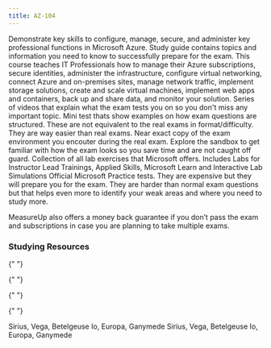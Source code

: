 ```yaml
---
title: AZ-104
---
```



<Card title="Get Started" icon="star">
  <LinkCard
    title="Exam AZ-104: Microsoft Azure Administrator"
    href="https://learn.microsoft.com/certifications/exams/az-104"
    target="_blank"
  />
  Demonstrate key skills to configure, manage, secure, and administer key professional
  functions in Microsoft Azure.
  <LinkCard
    title="AZ-104 Study Guide"
    href="https://learn.microsoft.com/credentials/certifications/resources/study-guides/az-104?WT.mc_id=studentamb_165290"
    target="_blank"
  />
  Study guide contains topics and information you need to know to successfully prepare
  for the exam.
  <LinkCard
    title="Microsoft Learn"
    href="https://learn.microsoft.com/training/courses/az-104t00?WT.mc_id=studentamb_165290#course-syllabus"
    target="_blank"
  />
  This course teaches IT Professionals how to manage their Azure subscriptions, secure
  identities, administer the infrastructure, configure virtual networking, connect
  Azure and on-premises sites, manage network traffic, implement storage solutions,
  create and scale virtual machines, implement web apps and containers, back up and
  share data, and monitor your solution.
  <LinkCard
    title="Readiness Zone"
    href="https://learn.microsoft.com/en-us/shows/exam-readiness-zone/?terms=AZ-104?WT.mc_id=studentamb_165290"
    target="_blank"
  />
  Series of videos that explain what the exam tests you on so you don't miss any
  important topic.
  <LinkCard
    title="Practice Assessment"
    href="https://learn.microsoft.com/en-us/credentials/certifications/azure-administrator/practice/assessment?assessment-type=practice&assessmentId=21&practice-assessment-type=certification&WT.mc_id=studentamb_165290"
    target="_blank"
  />
  Mini test thats show examples on how exam questions are structured. These are not
  equivalent to the real exams in format/difficulty. They are way easier than real
  exams.
  <LinkCard
    title="Get familiar with Microsoft Exams"
    href="https://aka.ms/examdemo"
    target="_blank"
  />
  Near exact copy of the exam environment you encouter during the real exam. Explore
  the sandbox to get familiar with how the exam looks so you save time and are not
  caught off guard.
  <LinkCard
    title="Exam Labs"
    href="https://certs.msfthub.wiki/labs/az-107labs"
    target="_blank"
  />
  Collection of all lab exercises that Microsoft offers. Includes Labs for Instructor
  Lead Trainings, Applied Skills, Microsoft Learn and Interactive Lab Simulations
</Card>

<Card title="MeasureUp Practice Tests" icon="open-book"> 
  <LinkCard title="MeasureUp Practice Test" href="https://www.measureup.com/microsoft-practice-test-az-104-microsoft-azure-administrator.html#44" target="_blank"/>
  <LinkCard title="MeasureUp Subscriptions" href="https://www.measureup.com/subscription-plans-for-individuals#u44" target="_blank"/>
      Official Microsoft Practice tests. They are expensive but they will prepare you for the exam. They are harder than normal exam questions but that helps 
      even more to identify your weak areas and where you need to study more.

MeasureUp also offers a money back guarantee if you don’t pass the exam and subscriptions in case you are planning to take multiple exams.

</Card>

### Studying Resources

<Tabs>

{" "}

<TabItem label="Text">
  <CardGrid>
    <LinkCard
      title="Microsoft Learn"
      href="https://learn.microsoft.com/certifications/exams/az-104"
      target="_blank"
    />
  </CardGrid>
</TabItem>

{" "}

<TabItem label="Videos">
  <CardGrid>
    <LinkCard
      title="Microsoft Learn Exam Readiness Zone"
      href="https://learn.microsoft.com/en-us/shows/exam-readiness-zone/?terms=AZ-104"
      target="_blank"
    />
    <LinkCard
      title="John Savill Study Cram"
      href="https://www.youtube.com/watch?v=VOod_VNgdJk&list=PLlVtbbG169nH_CJl4wwKBfS1V8nMYr7xL&index=8&pp=iAQB"
      target="_blank"
    />
    <LinkCard
      title="John Savill's Course"
      href="https://www.youtube.com/playlist?list=PLlVtbbG169nGlGPWs9xaLKT1KfwqREHbs"
      target="_blank"
    />
    <LinkCard
      title="AGuideToCloud Course"
      href="https://www.youtube.com/playlist?list=PLhLKc18P9YOAW3dKZaQ2xVYg8uE1m5Lp8"
      target="_blank"
    />
    <LinkCard
      title="freeCodeCamp/ExamPro Course"
      href="https://youtu.be/10PbGbTUSAg?si=qVvb-iysK0px8Xdk"
      target="_blank"
    />
  </CardGrid>
</TabItem>

{" "}

<TabItem label="Paid">
  <CardGrid>
    <LinkCard
      title="Pluralsight Course"
      href="https://www.pluralsight.com/paths/az-104-microsoft-azure-administrator-certification-prep"
      target="_blank"
    />
    <LinkCard
      title="ExamPro Course"
      href="https://www.exampro.co/az-104"
      target="_blank"
    />
    <LinkCard
      title="ITPRO Course"
      href="https://www.udemy.com/course/70533-azure/"
      target="_blank"
    />
    <LinkCard
      title="Scott Duffy Course"
      href="https://www.itpro.tv/courses/microsoft/microsoft-azure-administrator-az-104/"
      target="_blank"
    />
    <LinkCard
      title="WhizLabs Coursera Course"
      href="https://www.coursera.org/specializations/exam-prep-az-104-microsoft-azure-administrator-associate"
      target="_blank"
    />
  </CardGrid>
</TabItem>

{" "}

<TabItem label="Tests">
  <CardGrid>
    <LinkCard
      title="MeasureUp Practice Tests"
      href="https://www.measureup.com/microsoft-practice-test-az-104-microsoft-azure-administrator.html#44"
      target="_blank"
    />
    <LinkCard
      title="Whizlab Practice Tests"
      href="https://www.whizlabs.com/microsoft-azure-certification-az-104/"
      target="_blank"
    />
    <LinkCard
      title="Scott Duffy Practice Tests"
      href="https://www.udemy.com/course/az104-azure-practice/"
      target="_blank"
    />
  </CardGrid>
</TabItem>

  <TabItem label="Misc">
  <CardGrid>
    <LinkCard title="Microsoft 365 E5 Developer Tenant" href="https://developer.microsoft.com/en-us/microsoft-365/dev-program" target="_blank"/> 
    <LinkCard title="Microsoft Azure Free Account" href="https://azure.microsoft.com/en-us/offers/ms-azr-0044p" target="_blank"/> 
    <LinkCard title="Cisco Networking Basics Course" href="https://skillsforall.com/course/networking-basics?courseLang=en-US" target="_blank"/> 
  </CardGrid>
  </TabItem>
  </Tabs>

<Tabs>
  <TabItem label="Stars" icon="star">
    Sirius, Vega, Betelgeuse
  </TabItem>
  <TabItem label="Moons" icon="moon">
    Io, Europa, Ganymede
    <Tabs>
      <TabItem label="Stars" icon="star">
        Sirius, Vega, Betelgeuse
      </TabItem>
      <TabItem label="Moons" icon="moon">
        Io, Europa, Ganymede
        <CardGrid>
          <LinkCard
            title="Authoring Markdown"
            href="/guides/authoring-content/"
          />
          <LinkCard title="Components" href="/guides/components/" />
        </CardGrid>
      </TabItem>
    </Tabs>
  </TabItem>
</Tabs>
